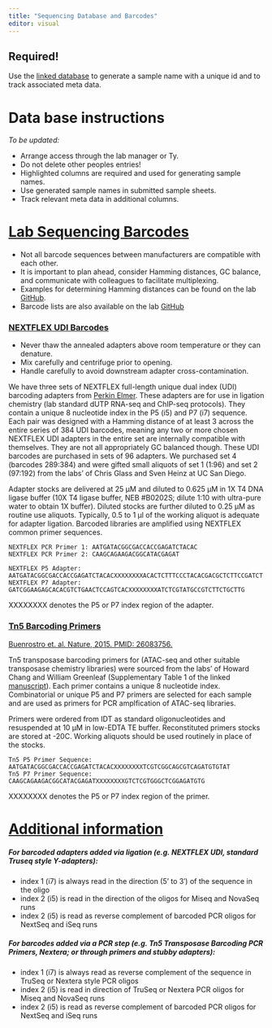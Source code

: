 ```yaml
---
title: "Sequencing Database and Barcodes"
editor: visual
---
```


::: callout-important
# Required!

Use the [linked database](https://docs.google.com/spreadsheets/d/15NMOWsKdL7QIupXOQ3CLYt0YsTYBMaimaXhoMHbe-8w/edit?usp=sharing) to generate a sample name with a unique id and to track associated meta data.
:::

# Data base instructions

*To be updated:*

-   Arrange access through the lab manager or Ty.
-   Do not delete other peoples entries!
-   Highlighted columns are required and used for generating sample names.
-   Use generated sample names in submitted sample sheets.
-   Track relevant meta data in additional columns.

# [Lab Sequencing Barcodes](https://docs.google.com/spreadsheets/d/109S5mDFF2S8gghYd7Q-zsrvwM2nfUP9SjjCCN-za5Og/edit?usp=sharing)

::: callout-important
-   Not all barcode sequences between manufacturers are compatible with each other.
-   It is important to plan ahead, consider Hamming distances, GC balance, and communicate with colleagues to facilitate multiplexing.
-   Examples for determining Hamming distances can be found on the lab [GitHub](https://github.com/ty-troutman/labSequencingBarcodes).
-   Barcode lists are also available on the lab [GitHub](https://github.com/ty-troutman/labSequencingBarcodes/tree/main/data)
:::

### [NEXTFLEX UDI Barcodes](https://github.com/ty-troutman/labSequencingBarcodes/blob/main/data/NEXTflex_UDI_Index_Sequences_v21.06_v1-New.xlsx)

::: callout-important
-   Never thaw the annealed adapters above room temperature or they can denature.
-   Mix carefully and centrifuge prior to opening.
-   Handle carefully to avoid downstream adapter cross-contamination.
:::

We have three sets of NEXTFLEX full-length unique dual index (UDI) barcoding adapters from [Perkin Elmer](https://perkinelmer-appliedgenomics.com/home/products/library-preparation-kits/nextflex-ngs-barcodes/nextflex-unique-dual-index-barcodes/nextflex-udi-adapters/). These adapters are for use in ligation chemistry (lab standard dUTP RNA-seq and ChIP-seq protocols). They contain a unique 8 nucleotide index in the P5 (i5) and P7 (i7) sequence. Each pair was designed with a Hamming distance of at least 3 across the entire series of 384 UDI barcodes, meaning any two or more chosen NEXTFLEX UDI adapters in the entire set are internally compatible with themselves. They are not all appropriately GC balanced though. These UDI barcodes are purchased in sets of 96 adapters. We purchased set 4 (barcodes 289:384) and were gifted small aliquots of set 1 (1:96) and set 2 (97:192) from the labs' of Chris Glass and Sven Heinz at UC San Diego.

Adapter stocks are delivered at 25 µM and diluted to 0.625 µM in 1X T4 DNA ligase buffer (10X T4 ligase buffer, NEB #B0202S; dilute 1:10 with ultra-pure water to obtain 1X buffer). Diluted stocks are further diluted to 0.25 µM as routine use aliquots. Typically, 0.5 to 1 µl of the working aliquot is adequate for adapter ligation. Barcoded libraries are amplified using NEXTFLEX common primer sequences.

    NEXTFLEX PCR Primer 1: AATGATACGGCGACCACCGAGATCTACAC 
    NEXTFLEX PCR Primer 2: CAAGCAGAAGACGGCATACGAGAT

    NEXTFLEX P5 Adapter: AATGATACGGCGACCACCGAGATCTACACXXXXXXXXACACTCTTTCCCTACACGACGCTCTTCCGATCT
    NEXTFLEX P7 Adapter: GATCGGAAGAGCACACGTCTGAACTCCAGTCACXXXXXXXXATCTCGTATGCCGTCTTCTGCTTG

::: callout-note
XXXXXXXX denotes the P5 or P7 index region of the adapter.
:::

### [Tn5 Barcoding Primers](https://github.com/ty-troutman/labSequencingBarcodes/blob/main/data/41586_2015_BFnature14590_MOESM36_ESM.xlsx)

[Buenrostro et. al. Nature, 2015. PMID: 26083756.](https://pubmed.ncbi.nlm.nih.gov/26083756/)

Tn5 transposase barcoding primers for (ATAC-seq and other suitable transposase chemistry libraries) were sourced from the labs' of Howard Chang and William Greenleaf (Supplementary Table 1 of the linked [manuscript](https://pubmed.ncbi.nlm.nih.gov/26083756/)). Each primer contains a unique 8 nucleotide index. Combinatorial or unique P5 and P7 primers are selected for each sample and are used as primers for PCR amplfication of ATAC-seq libraries.

Primers were ordered from IDT as standard oligonucleotides and resuspended at 10 µM in low-EDTA TE buffer. Reconstituted primers stocks are stored at -20C. Working aliquots should be used routinely in place of the stocks.

    Tn5 P5 Primer Sequence: AATGATACGGCGACCACCGAGATCTACACXXXXXXXXTCGTCGGCAGCGTCAGATGTGTAT
    Tn5 P7 Primer Sequence: CAAGCAGAAGACGGCATACGAGATXXXXXXXXGTCTCGTGGGCTCGGAGATGTG

::: callout-note
XXXXXXXX denotes the P5 or P7 index region of the primer.
:::

# [Additional information](https://dnatech.genomecenter.ucdavis.edu/faqs/how-should-i-submit-the-barcode-sequence-information-in-which-direction-will-they-be-sequenced/)

##### For barcoded adapters added via ligation (e.g. NEXTFLEX UDI, standard Truseq style Y-adapters):

-   index 1 (i7) is always read in the direction (5' to 3′) of the sequence in the oligo
-   index 2 (i5) is read in the direction of the oligos for Miseq and NovaSeq runs
-   index 2 (i5) is read as reverse complement of barcoded PCR oligos for NextSeq and iSeq runs

##### For barcodes added via a PCR step (e.g. Tn5 Transposase Barcoding PCR Primers, Nextera; or through primers and stubby adapters):

-   index 1 (i7) is always read as reverse complement of the sequence in TruSeq or Nextera style PCR oligos
-   index 2 (i5) is read in direction of TruSeq or Nextera PCR oligos for Miseq and NovaSeq runs\
-   index 2 (i5) is read as reverse complement of barcoded PCR oligos for NextSeq and iSeq runs
